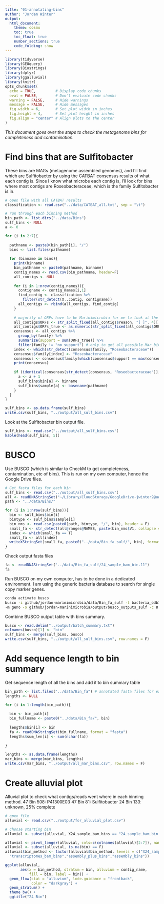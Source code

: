 ```yaml
---
title: "01-annotating-bins"
author: "Jordan Winter"
output: 
  html_document:
    theme: cosmo
    toc: true
    toc_float: true
    number_sections: true
    code_folding: show
---
```


```r
library(tidyverse)
library(GEOquery)
library(Biostrings)
library(dplyr)
library(ggalluvial)
library(knitr)
opts_chunk$set(
  echo = TRUE,         # Display code chunks
  eval = FALSE,        # Don't evaluate code chunks
  warning = FALSE,     # Hide warnings
  message = FALSE,     # Hide messages
  fig.width = 6,       # Set plot width in inches
  fig.height = 4,      # Set plot height in inches
  fig.align = "center" # Align plots to the center
)
```

*This document goes over the steps to check the metagenome bins for completeness and contamination.*

# Find bins that are Sulfitobacter {.unnumbered}

These bins are MAGs (metagenome assembled genomes), and I'll find which are Sulfitobacter by using the CATBAT consensus results of what each contig is. Since I know what microbe each contig is, I'll look for bins where most contigs are Roseobacteraceae, which is the family Sulfitobacter is in.

```r
# open file with all CATBAT results
classification <- read.csv("../data/CATBAT_all.txt", sep = "\t")

# run through each binning method
bin_path <- list.dirs("../data/Bins")
sulf_bins <- NULL
a <- 0

for (i in 2:7){
  
  pathname <- paste0(bin_path[i], "/")
  bins <- list.files(pathname)
  
  for (binname in bins){
    print(binname)
    bin_pathname <- paste0(pathname, binname)
    contig_names <- read.csv(bin_pathname, header=F)
    all_contigs <- NULL
    
    for (i in 1:nrow(contig_names)){
      contigname <- contig_names[i,1]
      find_contig <- classification %>%
        filter(str_detect(X..contig, contigname))
      all_contigs <- rbind(all_contigs, find_contig)
    }
    
    # majority of ORFs have to be Marinimicrobia for me to look at the bin
    all_contigs$ORFs <- str_split_fixed(all_contigs$reason, "[ ]", 4)[,3]
    all_contigs$ORFs_true <- as.numeric(str_split_fixed(all_contigs$ORFs, "[/]", 4)[,1])
    consensus <- all_contigs %>%
      group_by(family) %>%
      summarize(support = sum(ORFs_true)) %>%
      filter(family != "no support") # only to get all possible Mar bins
    index <- which(str_detect(consensus$family, "Roseobacteraceae"))
    consensus$family[index] <- "Roseobacteraceae"
    consensus <- consensus$family[which(consensus$support == max(consensus$support))]
    print(consensus)
    
    if (identical(consensus[str_detect(consensus, "Roseobacteraceae")], character(0)) == F){
      a <- a + 1
      sulf_bins$bin[a] <- binname
      sulf_bins$sample[a] <- basename(pathname)
    }
  }
}

sulf_bins <- as.data.frame(sulf_bins)
write.csv(sulf_bins, "../output/all_sulf_bins.csv")
```

Look at the Sulfitobacter bin output file.

```r
sulf_bins <- read.csv("../output/all_sulf_bins.csv")
kable(head(sulf_bins, 5))
```

# BUSCO {.unnumbered}

Use BUSCO (which is similar to CheckM to get completeness, contamination, etc of bins). This is run on my own computer, hence the Google Drive files.

```r
# Get fasta files for each bin
sulf_bins <- read.csv("../output/all_sulf_bins.csv")
all <- readDNAStringSet("~/Library/CloudStorage/GoogleDrive-jwinter2@uw.edu/Shared drives/Rocap Lab/Project_ODZ_Marinimicrobia_Jordan/Assembly/1058_P1_2018_585_0.2um_assembly_plus.fa")
path <- "../data/Bins/"

for (i in 1:nrow(sulf_bins)){
  bin <- sulf_bins$bin[i]
  bintype <- sulf_bins$sample[i]
  bin_nms <- read.csv(paste0(path, bintype, "/", bin), header = F)
  small_fa <- str_detect(all@ranges@NAMES, paste(bin_nms$V1, collapse = "|"))
  index <- which(small_fa == T)
  small_fa <- all[index]
  writeXStringSet(small_fa, paste0("../data/Bin_fa_sulf/", bin), format = "fasta")
}
```

Check output fasta files

```r
fa <- readDNAStringSet("../data/Bin_fa_sulf/24_sample_bam_bin.11")
fa
```

Run BUSCO on my own computer, has to be done in a dedicated environment. I am using the generic bacteria database to search for single copy marker genes.

```bash
conda activate busco
busco -i github/jordan-marinimicrobia/data/Bin_fa_sulf -l bacteria_odb10 \
-m geno -o github/jordan-marinimicrobia/output/busco_outputs_sulf -c 8
```

Combine BUSCO output table with bins summary.

```r
busco <- read.delim("../output/batch_summary.txt")
colnames(busco)[1] <- "bin"
sulf_bins <- merge(sulf_bins, busco)
write.csv(sulf_bins, "../output/all_sulf_bins.csv", row.names = F)
```

# Add sequence length to bin summary {-}

Get sequence length of all the bins and add it to bin summary table

```r
bin_path <- list.files("../data/Bin_fa") # annotated fasta files for each bin
lengths <- NULL

for (i in 1:length(bin_path)){
  
  bin <- bin_path[i]
  bin_fullname <- paste0("../data/Bin_fa/", bin)
  
  lengths$bin[i] <- bin
  fa <- readDNAStringSet(bin_fullname, format = "fasta")
  lengths$sum_len[i] <- sum(nchar(fa))
  
}

lengths <- as.data.frame(lengths)
mar_bins <- merge(mar_bins, lengths)
write.csv(mar_bins, "../output/all_mar_bins.csv", row.names = F)
```

# Create alluvial plot {-}

Alluvial plot to check what contigs/reads went where in each binning method. 47 Bin 508: P41300E03 47 Bin 81: Sulfitobacter 24 Bin 133: unknown, 25% complete

```r
# open file
alluvial <- read.csv("../output/for_alluvial_plot.csv")

# choose starting bin
alluvial <- subset(alluvial, X24_sample_bam_bins == "24_sample_bam_bin.133")

alluvial <- pivot_longer(alluvial, cols=c(colnames(alluvial)[2:7]), names_to="bin_method", values_to="bin")
alluvial <- subset(alluvial, is.na(bin) == F)
alluvial$bin_method <- factor(alluvial$bin_method, levels = c("X24_sample_bam_bins","X47_sample_bam_bins", "short_reads_bam_bins",
  "transcriptomes_bam_bins","assembly_plus_bins","assembly_bins"))

ggplot(alluvial,
       aes(x = bin_method, stratum = bin, alluvium = contig_name,
           fill = bin, label = bin)) +
  geom_flow(stat = "alluvium", lode.guidance = "frontback",
            color = "darkgray") +
  geom_stratum() +
  theme_bw() +
  ggtitle("24 Bin")
```
